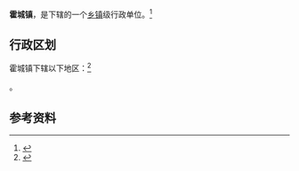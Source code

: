 {{中国乡级行政区|62/07/25/103/000}}

'''霍城镇'''，是{{PRC admin/fullname|62/07/25/103/000|3}}下辖的一个[[乡镇|乡镇]]级行政单位。<ref>{{PRC admin/ref sgc|{{PRC admin/parent|62/07/25/103/000}}}}</ref>

== 行政区划 ==

霍城镇下辖以下地区：<ref>{{PRC admin/ref sgc|62/07/25/103/000}}</ref>

{{PRC admin/children|62/07/25/103/000}}。

== 参考资料 ==

{{reflist}}

{{行政区划小作品}}
{{PRC admin/navcat|62/07/25/103/000}}